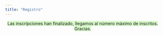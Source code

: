 ```yaml
---
title: "Registro"
---
```

<center>
<span style="background-color: #D7FAC8">
Las inscripciones han finalizado, llegamos al número máximo de inscritos. Gracias.
</span>
</center>

